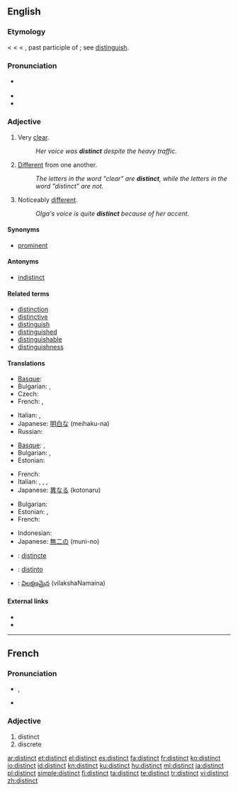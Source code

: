 ==English==

===Etymology===
< {{etyl|enm}} < {{etyl|fro}} < {{etyl|la}} {{term|distinctus}}, past participle of {{term|distinguere||to distinguish}}; see [[distinguish]].

===Pronunciation===
* {{a|RP|US}} {{IPA|/dɪˈstɪŋkt/}}
* {{audio|en-us-distinct.ogg|Audio (US)}}
* {{rhymes|ɪŋkt}}

===Adjective===
{{en-adj}}

# Very [[clear]].
#: ''Her voice was '''distinct''' despite the heavy traffic.''
# [[different|Different]] from one another.
#: ''The letters in the word "clear" are '''distinct''', while the letters in the word "distinct" are not.''
# Noticeably [[different]].
#: ''Olga's voice is quite '''distinct''' because of her accent.''

====Synonyms====
* [[prominent]]

====Antonyms====
* [[indistinct]]

====Related terms====
* [[distinction]]
* [[distinctive]]
* [[distinguish]]
* [[distinguished]]
* [[distinguishable]]
* [[distinguishness]]

====Translations====
{{trans-top|very clear}}
* [[Basque]]: {{t-|eu|garbi|xs=Basque}}
* Bulgarian: {{t+|bg|ясен}},  {{t|bg|отчетлив}}
* Czech: {{t-|cs|zřetelný|m}}
* French: {{t+|fr|distinct}}, {{t+|fr|intelligible}}
{{trans-mid}}
* Italian: {{t+|it|chiaro|m}}, {{t+|it|chiara|f}}
* Japanese: [[明白な]] (meihaku-na)
* Russian: {{t|ru|разборчивый}}
{{trans-bottom}}

{{trans-top|different from one another}}
* [[Basque]]: {{t|eu|desberdin|xs=Basque}},  {{t|eu|bestelako|xs=Basque}}
* Bulgarian: {{t|bg|отделен}},  {{t+|bg|различен}}
* Estonian: {{t|et|erinev}}
{{trans-mid}}
* French: {{t+|fr|distinct}}
* Italian: {{t+|it|distinto|m}}, {{t+|it|distinta|f}}, {{t+|it|diverso|m}}, {{t+|it|diversa|f}}
* Japanese: [[異なる]] (kotonaru)
{{trans-bottom}}

{{trans-top|noticeably different}}
* Bulgarian: {{t|bg|особен}}
* Estonian: {{t|et|erisugune}},  {{t|et|eristatav}}
* French: {{t+|fr|reconnaissable}}
{{trans-mid}}
* Indonesian: {{t|id|khas|xs=Indonesian}}
* Japanese: [[無二の]] (muni-no)
{{trans-bottom}}

<!--Remove this section once all of the translations below have been moved into the tables above.-->
{{checktrans-top}}
* {{ttbc|Interlingua}}: [[distincte]]
{{checktrans-mid}}
* {{ttbc|Spanish}}: [[distinto]] {{m}}
* {{ttbc|Telugu}}: [[విలక్షణమైన]] (vilakshaNamaina)
{{checktrans-bottom}}

====External links====
* {{R:Webster 1913}}
* {{R:Century 1911}}

----

==French==

===Pronunciation===
* {{IPA|/dis.tɛ̃/|lang=fr}}, {{SAMPA|/dis.tE~/}}
* {{homophones|distincts|lang=fr}}

===Adjective===
{{fr-adj}}

# distinct
# discrete

[[ar:distinct]]
[[et:distinct]]
[[el:distinct]]
[[es:distinct]]
[[fa:distinct]]
[[fr:distinct]]
[[ko:distinct]]
[[io:distinct]]
[[id:distinct]]
[[kn:distinct]]
[[ku:distinct]]
[[hu:distinct]]
[[ml:distinct]]
[[ja:distinct]]
[[pl:distinct]]
[[simple:distinct]]
[[fi:distinct]]
[[ta:distinct]]
[[te:distinct]]
[[tr:distinct]]
[[vi:distinct]]
[[zh:distinct]]